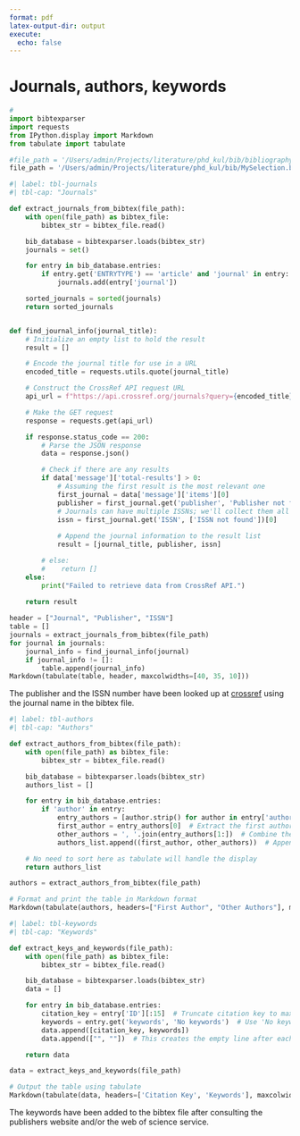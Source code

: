 ```yaml
---
format: pdf
latex-output-dir: output
execute:
  echo: false
---
```


# Journals, authors, keywords {#appendix-h}

\fontsize{9}{10}\selectfont

```python
# 
import bibtexparser
import requests
from IPython.display import Markdown
from tabulate import tabulate

#file_path = '/Users/admin/Projects/literature/phd_kul/bib/bibliography_citedrive.bib'
file_path = '/Users/admin/Projects/literature/phd_kul/bib/MySelection.bib'
```

<!-- add journal impact factor (h-score) google scholar scraping? 
merk op Software uitgever is MDPI niet Elsevier, beter zou zijn publisher ophalen
aan de hand van DOI -->

```python
#| label: tbl-journals
#| tbl-cap: "Journals"

def extract_journals_from_bibtex(file_path):
    with open(file_path) as bibtex_file:
        bibtex_str = bibtex_file.read()

    bib_database = bibtexparser.loads(bibtex_str)
    journals = set()

    for entry in bib_database.entries:
        if entry.get('ENTRYTYPE') == 'article' and 'journal' in entry:
            journals.add(entry['journal'])

    sorted_journals = sorted(journals)
    return sorted_journals


def find_journal_info(journal_title):
    # Initialize an empty list to hold the result
    result = []

    # Encode the journal title for use in a URL
    encoded_title = requests.utils.quote(journal_title)

    # Construct the CrossRef API request URL
    api_url = f"https://api.crossref.org/journals?query={encoded_title}"

    # Make the GET request
    response = requests.get(api_url)

    if response.status_code == 200:
        # Parse the JSON response
        data = response.json()

        # Check if there are any results
        if data['message']['total-results'] > 0:
            # Assuming the first result is the most relevant one
            first_journal = data['message']['items'][0]
            publisher = first_journal.get('publisher', 'Publisher not found')
            # Journals can have multiple ISSNs; we'll collect them all
            issn = first_journal.get('ISSN', ['ISSN not found'])[0]
        
            # Append the journal information to the result list
            result = [journal_title, publisher, issn]

        # else:
        #    return []
    else:
        print("Failed to retrieve data from CrossRef API.")
    
    return result

header = ["Journal", "Publisher", "ISSN"]
table = []
journals = extract_journals_from_bibtex(file_path)
for journal in journals:
    journal_info = find_journal_info(journal)
    if journal_info != []:
        table.append(journal_info)
Markdown(tabulate(table, header, maxcolwidths=[40, 35, 10]))
```

The publisher and the ISSN number have been looked up at [crossref](https://www.crossref.org) using the journal name in the bibtex file.

\newpage
```python
#| label: tbl-authors
#| tbl-cap: "Authors"

def extract_authors_from_bibtex(file_path):
    with open(file_path) as bibtex_file:
        bibtex_str = bibtex_file.read()

    bib_database = bibtexparser.loads(bibtex_str)
    authors_list = []

    for entry in bib_database.entries:
        if 'author' in entry:
            entry_authors = [author.strip() for author in entry['author'].split(' and ')]
            first_author = entry_authors[0]  # Extract the first author
            other_authors = ', '.join(entry_authors[1:])  # Combine the remaining authors
            authors_list.append((first_author, other_authors))  # Append as a tuple

    # No need to sort here as tabulate will handle the display
    return authors_list

authors = extract_authors_from_bibtex(file_path)

# Format and print the table in Markdown format
Markdown(tabulate(authors, headers=["First Author", "Other Authors"], maxcolwidths=[40, 50]))
```

\newpage
```python
#| label: tbl-keywords
#| tbl-cap: "Keywords"

def extract_keys_and_keywords(file_path):
    with open(file_path) as bibtex_file:
        bibtex_str = bibtex_file.read()

    bib_database = bibtexparser.loads(bibtex_str)
    data = []

    for entry in bib_database.entries:
        citation_key = entry['ID'][:15]  # Truncate citation key to max 15 characters
        keywords = entry.get('keywords', 'No keywords')  # Use 'No keywords' if not present
        data.append([citation_key, keywords])
        data.append(["", ""])  # This creates the empty line after each entry

    return data

data = extract_keys_and_keywords(file_path)

# Output the table using tabulate
Markdown(tabulate(data, headers=['Citation Key', 'Keywords'], maxcolwidths=[20, 60]))
```

The keywords have been added to the bibtex file after consulting the publishers website and/or the web of science service.

\fontsize{11}{12}\selectfont

